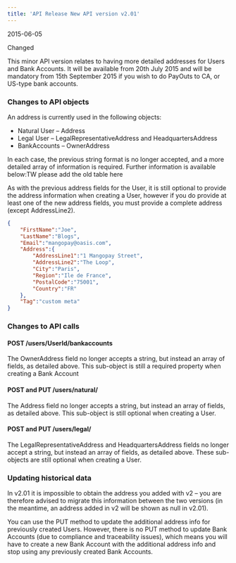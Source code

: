 ```yaml
---  
title: 'API Release New API version v2.01'  
---  
```

<span class="date">2015-06-05</span>  
  
  
<div class="pill pill-purple">Changed</div>  
  

This minor API version relates to having more detailed addresses for Users and Bank Accounts. It will be available from 20th July 2015 and will be mandatory from 15th September 2015 if you wish to do PayOuts to CA, or US-type bank accounts.  

### Changes to API objects  

An address is currently used in the following objects:  
- Natural User – Address  
- Legal User – LegalRepresentativeAddress and HeadquartersAddress  
- BankAccounts – OwnerAddress  

In each case, the previous string format is no longer accepted, and a more detailed array of information is required. Further information is available below:TW please add the old table here  

As with the previous address fields for the User, it is still optional to provide the address information when creating a User, however if you do provide at least one of the new address fields, you must provide a complete address (except AddressLine2).  
```json Example request for POST /v2.01/ClientId/users/natural
{
    "FirstName":"Joe",
    "LastName":"Blogs",
    "Email":"mangopay@oasis.com",
    "Address":{
        "AddressLine1":"1 Mangopay Street",
        "AddressLine2":"The Loop",
        "City":"Paris",
        "Region":"Ile de France",
        "PostalCode":"75001",
        "Country":"FR"
    },
    "Tag":"custom meta"
}
```  

### Changes to API calls  

#### POST /users/UserId/bankaccounts  

The OwnerAddress field no longer accepts a string, but instead an array of fields, as detailed above. This sub-object is still a required property when creating a Bank Account  

#### POST and PUT /users/natural/  

The Address field no longer accepts a string, but instead an array of fields, as detailed above. This sub-object is still optional when creating a User.  

#### POST and PUT /users/legal/  

The LegalRepresentativeAddress and HeadquartersAddress fields no longer accept a string, but instead an array of fields, as detailed above. These sub-objects are still optional when creating a User.  

### Updating historical data  

In v2.01 it is impossible to obtain the address you added with v2 – you are therefore advised to migrate this information between the two versions (in the meantime, an address added in v2 will be shown as null in v2.01).  

You can use the PUT method to update the additional address info for previously created Users. However, there is no PUT method to update Bank Accounts (due to compliance and traceability issues), which means you will have to create a new Bank Account with the additional address info and stop using any previously created Bank Accounts.